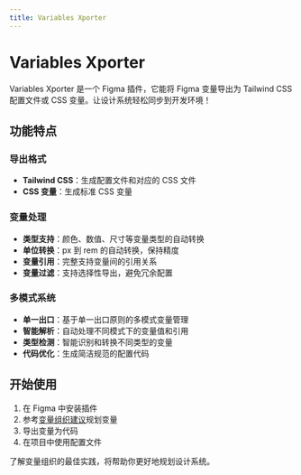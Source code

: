 ```yaml
---
title: Variables Xporter
---
```



# Variables Xporter

Variables Xporter 是一个 Figma 插件，它能将 Figma 变量导出为 Tailwind CSS 配置文件或 CSS 变量。让设计系统轻松同步到开发环境！

## 功能特点

### 导出格式
- **Tailwind CSS**：生成配置文件和对应的 CSS 文件
- **CSS 变量**：生成标准 CSS 变量

### 变量处理
- **类型支持**：颜色、数值、尺寸等变量类型的自动转换
- **单位转换**：px 到 rem 的自动转换，保持精度
- **变量引用**：完整支持变量间的引用关系
- **变量过滤**：支持选择性导出，避免冗余配置

### 多模式系统
- **单一出口**：基于单一出口原则的多模式变量管理
- **智能解析**：自动处理不同模式下的变量值和引用
- **类型检测**：智能识别和转换不同类型的变量
- **代码优化**：生成简洁规范的配置代码

## 开始使用

1. 在 Figma 中安装插件
2. 参考[变量组织建议](/docs/organizing-your-variables)规划变量
3. 导出变量为代码
4. 在项目中使用配置文件

<Callout type="info">
了解变量组织的最佳实践，将帮助你更好地规划设计系统。
</Callout>